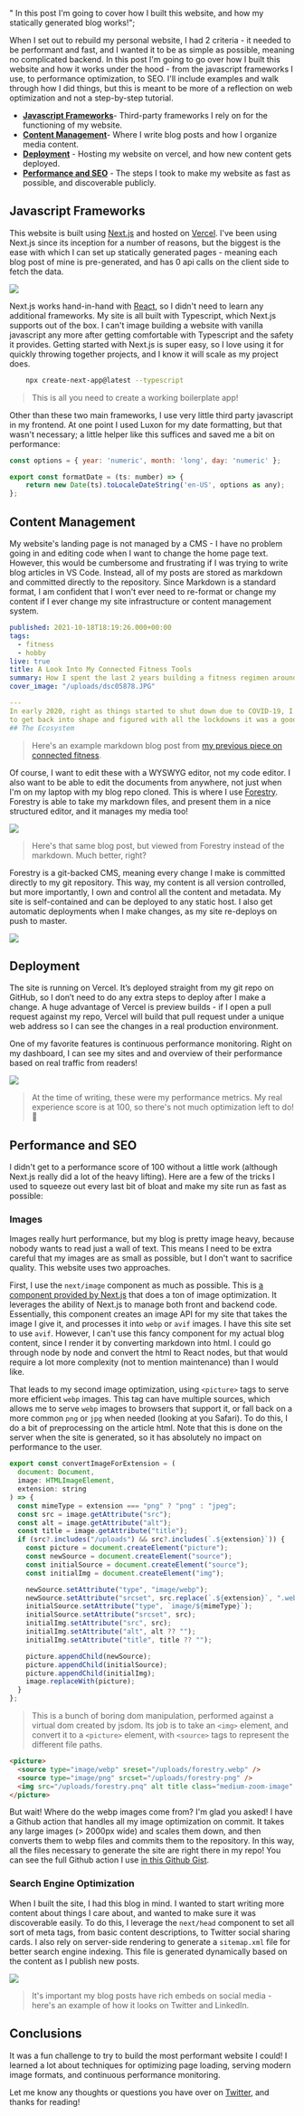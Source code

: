   " In this post I'm going to cover how I built this website, and how my statically generated blog works!";

When I set out to rebuild my personal website, I had 2 criteria - it needed to be performant and fast, and I wanted it to be as simple as possible, meaning no complicated backend. In this post I'm going to go over how I built this website and how it works under the hood - from the javascript frameworks I use, to performance optimization, to SEO. I'll include examples and walk through how I did things, but this is meant to be more of a reflection on web optimization and not a step-by-step tutorial.

- [**Javascript Frameworks**](#javascriptframeworks "Javascript Frameworks")- Third-party frameworks I rely on for the functioning of my website.
- [**Content Management**](#contentmanagement "Content Management")- Where I write blog posts and how I organize media content.
- [**Deployment**](#deployment "Deployment") - Hosting my website on vercel, and how new content gets deployed.
- [**Performance and SEO**](#performanceandseo "Performance and SEO") - The steps I took to make my website as fast as possible, and discoverable publicly.

## Javascript Frameworks

This website is built using [Next.js](https://nextjs.org/ "Next.js ") and hosted on [Vercel](https://vercel.com/ "Vercel"). I've been using Next.js since its inception for a number of reasons, but the biggest is the ease with which I can set up statically generated pages - meaning each blog post of mine is pre-generated, and has 0 api calls on the client side to fetch the data.

![](static-blog-post:image-1.png)

Next.js works hand-in-hand with [React](https://reactjs.org/ "React"), so I didn't need to learn any additional frameworks. My site is all built with Typescript, which Next.js supports out of the box. I can't image building a website with vanilla javascript any more after getting comfortable with Typescript and the safety it provides. Getting started with Next.js is super easy, so I love using it for quickly throwing together projects, and I know it will scale as my project does.

```bash
    npx create-next-app@latest --typescript
```

> This is all you need to create a working boilerplate app!

Other than these two main frameworks, I use very little third party javascript in my frontend. At one point I used Luxon for my date formatting, but that wasn't necessary; a little helper like this suffices and saved me a bit on performance:

```javascript
const options = { year: 'numeric', month: 'long', day: 'numeric' };

export const formatDate = (ts: number) => {
    return new Date(ts).toLocaleDateString('en-US', options as any);
};
```

## Content Management

My website's landing page is not managed by a CMS - I have no problem going in and editing code when I want to change the home page text. However, this would be cumbersome and frustrating if I was trying to write blog articles in VS Code. Instead, all of my posts are stored as markdown and committed directly to the repository. Since Markdown is a standard format, I am confident that I won't ever need to re-format or change my content if I ever change my site infrastructure or content management system.

```yml
published: 2021-10-18T18:19:26.000+00:00
tags:
  - fitness
  - hobby
live: true
title: A Look Into My Connected Fitness Tools
summary: How I spent the last 2 years building a fitness regimen around "smart" fitness technology
cover_image: "/uploads/dsc05878.JPG"

---
In early 2020, right as things started to shut down due to COVID-19, I decided I wanted
to get back into shape and figured with all the lockdowns it was a good time to start.
## The Ecosystem
```

> Here's an example markdown blog post from [my previous piece on connected fitness](https://keegandonley.com/blog/my-approach-to-connected-fitness "My Approach to Connected Fitness").

Of course, I want to edit these with a WYSWYG editor, not my code editor. I also want to be able to edit the documents from anywhere, not just when I'm on my laptop with my blog repo cloned. This is where I use [Forestry](https://forestry.io "Forestry"). Forestry is able to take my markdown files, and present them in a nice structured editor, and it manages my media too!

![](static-blog-post:image-3.png)

> Here's that same blog post, but viewed from Forestry instead of the markdown. Much better, right?

Forestry is a git-backed CMS, meaning every change I make is committed directly to my git repository. This way, my content is all version controlled, but more importantly, I own and control all the content and metadata. My site is self-contained and can be deployed to any static host. I also get automatic deployments when I make changes, as my site re-deploys on push to master.

![](static-blog-post:image-4.png?tiny)

## Deployment

The site is running on Vercel. It’s deployed straight from my git repo on GitHub, so I don’t need to do any extra steps to deploy after I make a change. A huge advantage of Vercel is preview builds - if I open a pull request against my repo, Vercel will build that pull request under a unique web address so I can see the changes in a real production environment.

One of my favorite features is continuous performance monitoring. Right on my dashboard, I can see my sites and and overview of their performance based on real traffic from readers!

![](static-blog-post:image-5.png)

> At the time of writing, these were my performance metrics. My real experience score is at 100, so there's not much optimization left to do! 🥳

## Performance and SEO

I didn't get to a performance score of 100 without a little work (although Next.js really did a lot of the heavy lifting). Here are a few of the tricks I used to squeeze out every last bit of bloat and make my site run as fast as possible:

### Images

Images really hurt performance, but my blog is pretty image heavy, because nobody wants to read just a wall of text. This means I need to be extra careful that my images are as small as possible, but I don't want to sacrifice quality. This website uses two approaches.

First, I use the `next/image` component as much as possible. This is [a component provided by Next.js](https://nextjs.org/docs/api-reference/next/image "next/link") that does a ton of image optimization. It leverages the ability of Next.js to manage both front and backend code. Essentially, this component creates an image API for my site that takes the image I give it, and processes it into `webp` or `avif` images. I have this site set to use `avif`. However, I can't use this fancy component for my actual blog content, since I render it by converting markdown into html. I could go through node by node and convert the html to React nodes, but that would require a lot more complexity (not to mention maintenance) than I would like.

That leads to my second image optimization, using `<picture>` tags to serve more efficient `webp` images. This tag can have multiple sources, which allows me to serve `webp` images to browsers that support it, or fall back on a more common `png` or `jpg` when needed (looking at you Safari). To do this, I do a bit of preprocessing on the article html. Note that this is done on the server when the site is generated, so it has absolutely no impact on performance to the user.

```javascript
export const convertImageForExtension = (
  document: Document,
  image: HTMLImageElement,
  extension: string
) => {
  const mimeType = extension === "png" ? "png" : "jpeg";
  const src = image.getAttribute("src");
  const alt = image.getAttribute("alt");
  const title = image.getAttribute("title");
  if (src?.includes("/uploads") && src?.includes(`.${extension}`)) {
    const picture = document.createElement("picture");
    const newSource = document.createElement("source");
    const initialSource = document.createElement("source");
    const initialImg = document.createElement("img");

    newSource.setAttribute("type", "image/webp");
    newSource.setAttribute("srcset", src.replace(`.${extension}`, ".webp"));
    initialSource.setAttribute("type", `image/${mimeType}`);
    initialSource.setAttribute("srcset", src);
    initialImg.setAttribute("src", src);
    initialImg.setAttribute("alt", alt ?? "");
    initialImg.setAttribute("title", title ?? "");

    picture.appendChild(newSource);
    picture.appendChild(initialSource);
    picture.appendChild(initialImg);
    image.replaceWith(picture);
  }
};
```

> This is a bunch of boring dom manipulation, performed against a virtual dom created by jsdom. Its job is to take an `<img>` element, and convert it to a `<picture>` element, with `<source>` tags to represent the different file paths.

```html
<picture>
  <source type="image/webp" sreset="/uploads/forestry.webp" />
  <source type="image/png" srcset="/uploads/forestry-png" />
  <img src="/uploads/forestry.pnq" alt title class="medium-zoom-image" />
</picture>
```

But wait! Where do the webp images come from? I'm glad you asked! I have a Github action that handles all my image optimization on commit. It takes any large images (> 2000px wide) and scales them down, and then converts them to webp files and commits them to the repository. In this way, all the files necessary to generate the site are right there in my repo! You can see the full Github action I use [in this Github Gist](https://gist.github.com/keegandonley/ddbb42448c650fc1b42ff22b1482fc70 "Github Image Action").

### Search Engine Optimization

When I built the site, I had this blog in mind. I wanted to start writing more content about things I care about, and wanted to make sure it was discoverable easily. To do this, I leverage the `next/head` component to set all sort of meta tags, from basic content descriptions, to Twitter social sharing cards. I also rely on server-side rendering to generate a `sitemap.xml` file for better search engine indexing. This file is generated dynamically based on the content as I publish new posts.

![](static-blog-post:image-7.png)

> It's important my blog posts have rich embeds on social media - here's an example of how it looks on Twitter and LinkedIn.

## Conclusions

It was a fun challenge to try to build the most performant website I could! I learned a lot about techniques for optimizing page loading, serving modern image formats, and continuous performance monitoring.

Let me know any thoughts or questions you have over on [Twitter](https://twitter.com/keegandonley "Twitter Profile"), and thanks for reading!
